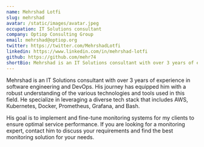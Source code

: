 ```yaml
---
name: Mehrshad Lotfi
slug: mehrshad
avatar: /static/images/avatar.jpeg
occupation: IT Solutions consultant
company: Optiop Consulting Group
email: mehrshad@optiop.org
twitter: https://twitter.com/MehrshadLotfi
linkedin: https://www.linkedin.com/in/mehrshad-lotfi
github: https://github.com/mehr74
shortBio: Mehrshad is an IT Solutions consultant with over 3 years of experience in software engineering and DevOps. His journey has equipped him with a robust understanding of the various technologies and tools used in this field. He specialize in leveraging a diverse tech stack that includes AWS, Kubernetes, Docker, Prometheus, Grafana, and Bash.
---
```


Mehrshad is an IT Solutions consultant with over 3 years of experience in software engineering 
and DevOps. His journey has equipped him with a robust understanding of the various technologies 
and tools used in this field. He specialize in leveraging a diverse tech stack that includes 
AWS, Kubernetes, Docker, Prometheus, Grafana, and Bash.

His goal is to implement and fine-tune monitoring systems for my clients to ensure optimal service 
performance. If you are looking for a monitoring expert, contact him to discuss your requirements 
and find the best monitoring solution for your needs.
